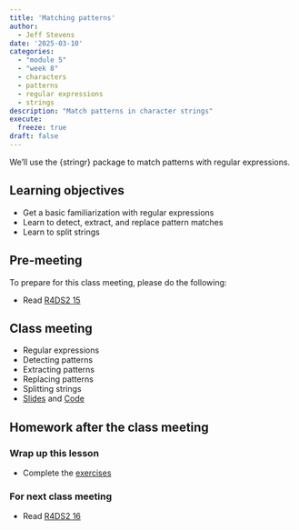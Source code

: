 ```yaml
---
title: 'Matching patterns'
author:
  - Jeff Stevens
date: '2025-03-10'
categories: 
  - "module 5"
  - "week 8"
  - characters
  - patterns
  - regular expressions
  - strings
description: "Match patterns in character strings"
execute:
  freeze: true
draft: false
---
```


We'll use the {stringr} package to match patterns with regular expressions.

## Learning objectives

* Get a basic familiarization with regular expressions
* Learn to detect, extract, and replace pattern matches
* Learn to split strings

## Pre-meeting

To prepare for this class meeting, please do the following:

* Read [R4DS2 15](https://r4ds.hadley.nz/regexps.html){target='_blank'}

## Class meeting

* Regular expressions
* Detecting patterns
* Extracting patterns
* Replacing patterns
* Splitting strings 
* [Slides](../../slides/21_patterns.qmd){target="_blank"} and [Code](../../code/21_patterns.html){target="_blank"}

## Homework after the class meeting
### Wrap up this lesson

* Complete the [exercises](https://its-ianr-shiny.unl.edu/users/jstevens5/dpavir2025/21_patterns/){target='_blank'}

### For next class meeting

* Read [R4DS2 16](https://r4ds.hadley.nz/factors.html){target='_blank'}
